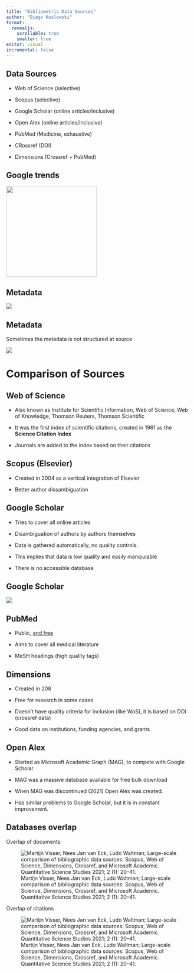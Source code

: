 ```yaml
---
title: "Bibliometric Data Sources"
author: "Diego Kozlowski"
format: 
  revealjs:
    scrollable: true
    smaller: true
editor: visual
incremental: false   
---
```


## Data Sources

-   Web of Science (selective)

-   Scopus (selective)

-   Google Scholar (online articles/inclusive)

-   Open Alex (online articles/inclusive)

-   PubMed (Medicine, exhaustive)

-   CRossref (DOI)

-   Dimensions (Crossref + PubMed)

## Google trends

![](img/google%20trends.svg){width="246"}

## Metadata

![](images/Metadata.png)

## Metadata

Sometimes the metadata is not structured at source

![](images/Metadata2.png)

# Comparison of Sources

## Web of Science

-   Also known as Institute for Scientific Information, Web of Science, Web of Knowledge, Thomson Reuters, Thomson Scientific

-   It was the first index of scientific citations, created in 1961 as the **Science Citation Index**

-   Journals are added to the index based on their citations

## Scopus (Elsevier)

-   Created in 2004 as a vertical integration of Elsevier

-   Better author dissambiguation

## Google Scholar

-   Tries to cover all online articles

-   Disambiguation of authors by authors themselves

-   Data is gathered automatically, no quality controls.

-   This implies that data is low quality and easily manipulable

-   There is no accessible database

## Google Scholar

![](images/Lunch%20Menu.png)

## PubMed

-   Public, [and free]{.underline}

-   Aims to cover all medical literature

-   MeSH headings (high quality tags)

## Dimensions

-   Created in 208

-   Free for research in some cases

-   Doesn't have quality criteria for inclusion (like WoS), it is based on DOI (crossref data)

-   Good data on institutions, funding agencies, and grants

## Open Alex

-   Started as Microsoft Academic Graph (MAG), to compete with Google Scholar

-   MAG was a massive database available for free bulk download

-   When MAG was discontinued (2021) Open Alex was created.

-   Has similar problems to Google Scholar, but it is in constant improvement.

## Databases overlap

Overlap of documents

![Martijn Visser, Nees Jan van Eck, Ludo Waltman; Large-scale comparison of bibliographic data sources: Scopus, Web of Science, Dimensions, Crossref, and Microsoft Academic. Quantitative Science Studies 2021; 2 (1): 20--41.](images/overlap_documents.png)

Overlap of citations

![Martijn Visser, Nees Jan van Eck, Ludo Waltman; Large-scale comparison of bibliographic data sources: Scopus, Web of Science, Dimensions, Crossref, and Microsoft Academic. Quantitative Science Studies 2021; 2 (1): 20--41.](images/overlap_citations.png)
